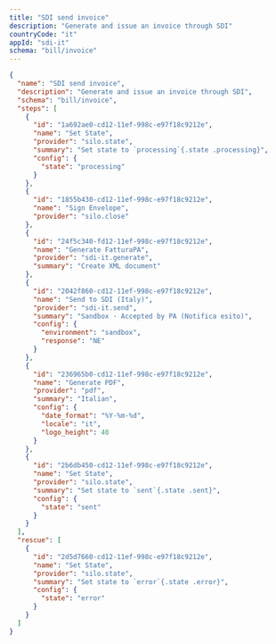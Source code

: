 ```yaml
---
title: "SDI send invoice"
description: "Generate and issue an invoice through SDI"
countryCode: "it"
appId: "sdi-it"
schema: "bill/invoice"
---
```


```json  Example SDI send invoice workflow with states
{
  "name": "SDI send invoice",
  "description": "Generate and issue an invoice through SDI",
  "schema": "bill/invoice",
  "steps": [
    {
      "id": "1a692ae0-cd12-11ef-998c-e97f18c9212e",
      "name": "Set State",
      "provider": "silo.state",
      "summary": "Set state to `processing`{.state .processing}",
      "config": {
        "state": "processing"
      }
    },
    {
      "id": "1855b430-cd12-11ef-998c-e97f18c9212e",
      "name": "Sign Envelope",
      "provider": "silo.close"
    },
    {
      "id": "24f5c340-fd12-11ef-998c-e97f18c9212e",
      "name": "Generate FatturaPA",
      "provider": "sdi-it.generate",
      "summary": "Create XML document"
    },
    {
      "id": "2042f860-cd12-11ef-998c-e97f18c9212e",
      "name": "Send to SDI (Italy)",
      "provider": "sdi-it.send",
      "summary": "Sandbox · Accepted by PA (Notifica esito)",
      "config": {
        "environment": "sandbox",
        "response": "NE"
      }
    },
    {
      "id": "236965b0-cd12-11ef-998c-e97f18c9212e",
      "name": "Generate PDF",
      "provider": "pdf",
      "summary": "Italian",
      "config": {
        "date_format": "%Y-%m-%d",
        "locale": "it",
        "logo_height": 40
      }
    },
    {
      "id": "2b6db450-cd12-11ef-998c-e97f18c9212e",
      "name": "Set State",
      "provider": "silo.state",
      "summary": "Set state to `sent`{.state .sent}",
      "config": {
        "state": "sent"
      }
    }
  ],
  "rescue": [
    {
      "id": "2d5d7660-cd12-11ef-998c-e97f18c9212e",
      "name": "Set State",
      "provider": "silo.state",
      "summary": "Set state to `error`{.state .error}",
      "config": {
        "state": "error"
      }
    }
  ]
}

```